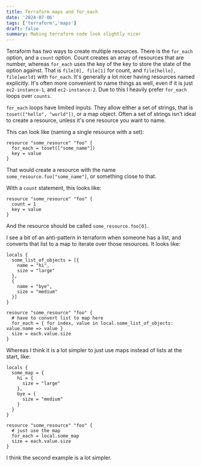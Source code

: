 ```yaml
---
title: Terraform maps and for_each
date: '2024-07-06'
tags: ['terraform','maps']
draft: false
summary: Making terraform code look slightly nicer
---
```


Terraform has two ways to create multiple resources. There is the `for_each` option, and a `count` option. Count creates an array of resources that are number, whereas `for_each` uses the key of the key to store the state of the option against. That is `file[0], file[1]` for count, and `file[hello], file[world]` with `for_each`. It's generally a lot nicer having resources named explicitly. It's often more convenient to name things as well, even if it is just `ec2-instance-1`, and `ec2-instance-2`. Due to this I heavily prefer `for_each` loops over `counts`.

`for_each` loops have limited inputs. They allow either a set of strings, that is `toset(["hello", "world"])`, or a map object. Often a set of strings isn't ideal to create a resource, unless it's one resource you want to name.

This can look like (naming a single resource with a set):
```hcl
resource "some_resource" "foo" {
  for_each = toset(["some_name"])
  key = value
}
```

That would create a resource with the name `some_resource.foo["some_name"]`, or something close to that.

With a `count` statement, this looks like:
```hcl
resource "some_resource" "foo" {
  count = 1
  key = value
}
```

And the resource should be called `some_resource.foo[0]`.

I see a bit of an anti-pattern in terraform when someone has a list, and converts that list to a map to iterate over those resources. It looks like:
```hcl
locals {
  some_list_of_objects = [{
    name = "hi",
    size = "large"
  },
  {
    name = "bye",
    size = "medium"
  }]
}

resource "some_resource" "foo" {
  # have to convert list to map here
  for_each = { for index, value in local.some_list_of_objects: value.name => value }
  size = each.value.size
}
```

Whereas I think it is a lot simpler to just use maps instead of lists at the start, like:
```hcl
locals {
  some_map = {
    hi = {
      size = "large"
    },
    bye = {
      size = "medium"
    }
  }
}

resource "some_resource" "foo" {
  # just use the map
  for_each = local.some_map
  size = each.value.size
}
```

I think the second example is a lot simpler.
